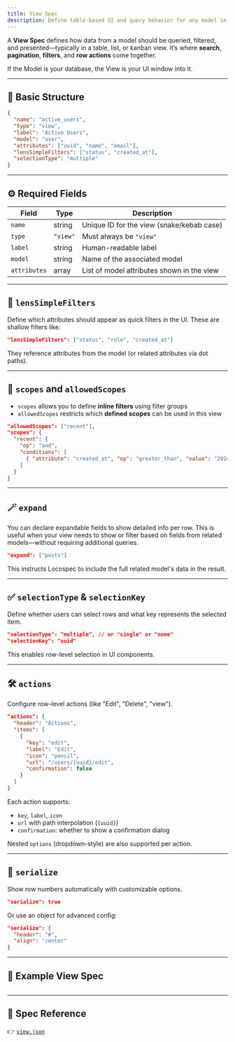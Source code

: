 ```yaml
---
title: View Spec
description: Define table-based UI and query behavior for any model in Locospec.
---
```


A **View Spec** defines how data from a model should be queried, filtered, and presented—typically in a table, list, or kanban view. It’s where **search**, **pagination**, **filters**, and **row actions** come together.

If the Model is your database, the View is your UI window into it.

---

## 🧩 Basic Structure

```json
{
  "name": "active_users",
  "type": "view",
  "label": "Active Users",
  "model": "user",
  "attributes": ["uuid", "name", "email"],
  "lensSimpleFilters": ["status", "created_at"],
  "selectionType": "multiple"
}
```

---

## ⚙️ Required Fields

| Field        | Type     | Description                                |
| ------------ | -------- | ------------------------------------------ |
| `name`       | string   | Unique ID for the view (snake/kebab case)  |
| `type`       | `"view"` | Must always be `"view"`                    |
| `label`      | string   | Human-readable label                       |
| `model`      | string   | Name of the associated model               |
| `attributes` | array    | List of model attributes shown in the view |

---

## 🔎 `lensSimpleFilters`

Define which attributes should appear as quick filters in the UI. These are shallow filters like:

```json
"lensSimpleFilters": ["status", "role", "created_at"]
```

They reference attributes from the model (or related attributes via dot paths).

---

## 🧠 `scopes` and `allowedScopes`

- `scopes` allows you to define **inline filters** using filter groups
- `allowedScopes` restricts which **defined scopes** can be used in this view

```json
"allowedScopes": ["recent"],
"scopes": {
  "recent": {
    "op": "and",
    "conditions": [
      { "attribute": "created_at", "op": "greater_than", "value": "2024-01-01" }
    ]
  }
}
```

---

## 🪄 `expand`

You can declare expandable fields to show detailed info per row. This is useful when your view needs to show or filter based on fields from related models—without requiring additional queries.

```json
"expand": ["posts"]
```

This instructs Locospec to include the full related model's data in the result.

---

## ✅ `selectionType` & `selectionKey`

Define whether users can select rows and what key represents the selected item.

```json
"selectionType": "multiple", // or "single" or "none"
"selectionKey": "uuid"
```

This enables row-level selection in UI components.

---

## 🛠️ `actions`

Configure row-level actions (like "Edit", "Delete", "view").

```json
"actions": {
  "header": "Actions",
  "items": [
    {
      "key": "edit",
      "label": "Edit",
      "icon": "pencil",
      "url": "/users/{uuid}/edit",
      "confirmation": false
    }
  ]
}
```

Each action supports:

- `key`, `label`, `icon`
- `url` with path interpolation (`{uuid}`)
- `confirmation`: whether to show a confirmation dialog

Nested `options` (dropdown-style) are also supported per action.

---

## 🔢 `serialize`

Show row numbers automatically with customizable options.

```json
"serialize": true
```

Or use an object for advanced config:

```json
"serialize": {
  "header": "#",
  "align": "center"
}
```

---

## 🧪 Example View Spec

```json

```

---

## 📎 Spec Reference

👉 [`view.json`](https://locospec.com/specs/view.json)
